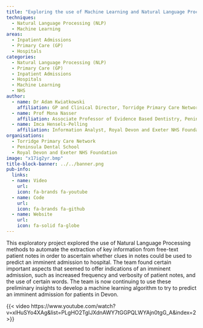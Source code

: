 ```yaml
---
title: "Exploring the use of Machine Learning and Natural Language Processing to teach a machine to predict whether a patient is likely to be imminently admitted to hospital based on GP data and clues in GP notes"
techniques:
  - Natural Language Processing (NLP)
  - Machine Learning
areas:
  - Inpatient Admissions
  - Primary Care (GP)
  - Hospitals
categories:
  - Natural Language Processing (NLP)
  - Primary Care (GP)
  - Inpatient Admissions
  - Hospitals
  - Machine Learning
  - NHS
author:
  - name: Dr Adam Kwiatkowski
    affiliation: GP and Clinical Director, Torridge Primary Care Network
  - name: Prof Mona Nasser
    affiliation: Associate Professor of Evidence Based Dentistry, Peninsula Dental School
  - name: Imca Hensels-Pelling
    affiliation: Information Analyst, Royal Devon and Exeter NHS Foundation
organisations:
  - Torridge Primary Care Network
  - Peninsula Dental School
  - Royal Devon and Exeter NHS Foundation
image: "x17ig2yr.bmp"
title-block-banner: ../../banner.png
pub-info:
  links:
  - name: Video
    url:
    icon: fa-brands fa-youtube
  - name: Code
    url:
    icon: fa-brands fa-github
  - name: Website
    url:
    icon: fa-solid fa-globe
---
```


This exploratory project explored the use of Natural Language Processing methods to automate the extraction of key information from free-text patient notes in order to ascertain whether clues in notes could be used to predict an imminent admission to hospital. The team found certain important aspects that seemed to offer indications of an imminent admission, such as increased frequency and verbosity of patient notes, and the use of certain words. The team is now continuing to use these preliminary insights to develop a machine learning algorithm to try to predict an imminent admission for patients in Devon.

{{< video https://www.youtube.com/watch?v=xlHuSYo4XAg&list=PLgHO2TgIJXdnAWY7tGGPQLWYAjn0tgG_A&index=2 >}}
